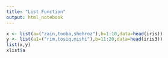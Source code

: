 ```yaml
---
title: "List Function"
output: html_notebook
---
```


```r
x <- list(a=("zain,tooba,shehroz"),b=1:10,data=head(iris))
y <- list(a1=("rim,tosiq,mishi"),b=11:20,data=head(iris3))
list(x,y)
xlist$a

```

